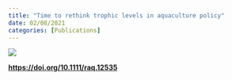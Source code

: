 ```yaml
---
title: "Time to rethink trophic levels in aquaculture policy"
date: 02/08/2021
categories: [Publications]
---
```


![](cottrell-et-al2021.jpeg)

[**https://doi.org/10.1111/raq.12535**](https://doi.org/10.1111/raq.12535)
